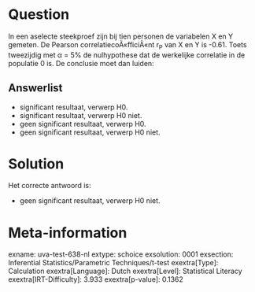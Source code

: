Question
========

In een aselecte steekproef zijn bij tien personen de variabelen X en Y
gemeten. De Pearson correlatiecoÃ«fficiÃ«nt r~P~ van X en Y is -0.61.
Toets tweezijdig met α = 5% de nulhypothese dat de werkelijke correlatie
in de populatie 0 is. De conclusie moet dan luiden:


Answerlist
----------

* significant resultaat, verwerp H0.
* significant resultaat, verwerp H0 niet.
* geen significant resultaat, verwerp H0.
* geen significant resultaat, verwerp H0 niet.

Solution
========

Het correcte antwoord is: 

* geen significant resultaat, verwerp H0 niet.

Meta-information
================
exname: uva-test-638-nl
extype: schoice
exsolution: 0001
exsection: Inferential Statistics/Parametric Techniques/t-test
exextra[Type]: Calculation
exextra[Language]: Dutch
exextra[Level]: Statistical Literacy
exextra[IRT-Difficulty]: 3.933
exextra[p-value]: 0.1362
